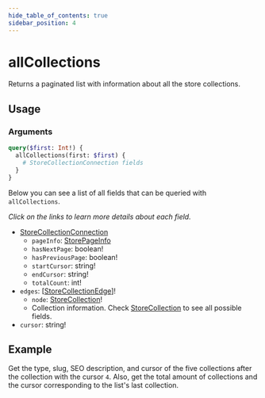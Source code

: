 ```yaml
---
hide_table_of_contents: true
sidebar_position: 4
---
```



# allCollections

Returns a paginated list with information about all the store collections.

## Usage

<div className="lg:grid grid-cols-2 gap-20 pt-5">

<div>

<h3 className="mb-4">Arguments</h3>

<PropsComponent
      name="first"
      type="Int"
      description="	Number of items that should return from the complete result list."
      required="true"
    />

<PropsComponent
      name="after"
      type="String"
      description="Collection pagination argument, indicating the cursor corresponding to the item after which the results should be fetched."
    />

</div>
<div>

<Tabs>
  <TabItem value="query" label="Query" default>

```graphql
query($first: Int!) {
  allCollections(first: $first) {
    # StoreCollectionConnection fields
  }
}
```

</TabItem>

<TabItem value="response" label="Response">

Below you can see a list of all fields that can be queried with `allCollections`. 

*Click on the links to learn more details about each field.*

- [StoreCollectionConnection](/reference/api/objects#storecollectionconnection)
  - `pageInfo`: [StorePageInfo](/reference/api/objects/#storepageinfo)
  - `hasNextPage`: boolean!
  - `hasPreviousPage`: boolean!
  - `startCursor`: string!
  - `endCursor`: string!
  - `totalCount`: int!
- `edges`: [[StoreCollectionEdge](/reference/api/objects#storecollectionedge)]!
  - `node`: [StoreCollection](/reference/api/objects#storecollection)!
  - Collection information. Check [StoreCollection](/reference/api/objects#storecollection) to see all possible fields.
- `cursor`: string!

</TabItem>
</Tabs>
</div>
</div>

## Example

Get the type, slug, SEO description, and cursor of the five collections after the collection with the cursor `4`. Also, get the total amount of collections and the cursor corresponding to the list's last collection.

<GraphQLExplorer query='query {
  allCollections (first:5, after:"4") {
      pageInfo {
        endCursor,
        totalCount
      },
      edges {
        node {
          type,
          slug,
          seo {
            description
          }
        },
        cursor
      }
    }
  }
}'/>